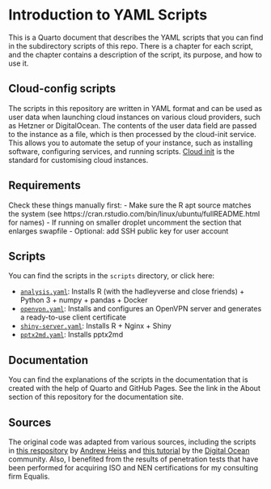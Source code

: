 # Introduction to YAML Scripts

This is a Quarto document that describes the YAML scripts that you can find in the subdirectory scripts of this repo. There is a chapter for each script, and the chapter contains a description of the script, its purpose, and how to use it.

## Cloud-config scripts

The scripts in this repository are written in YAML format and can be used as user data when launching cloud instances on various cloud providers, such as Hetzner or DigitalOcean. The contents of the user data field are passed to the instance as a file, which is then processed by the cloud-init service. This allows you to automate the setup of your instance, such as installing software, configuring services, and running scripts. [Cloud init](https://cloud-init.io/) is the standard for customising cloud instances.

## Requirements

Check these things manually first:
- Make sure the R apt source matches the system
  (see https://cran.rstudio.com/bin/linux/ubuntu/fullREADME.html for names)
- If running on smaller droplet uncomment the section that enlarges swapfile
- Optional: add SSH public key for user account

## Scripts

You can find the scripts in the `scripts` directory, or click here:

- [`analysis.yaml`](scripts/analysis.yaml): Installs R (with the hadleyverse and close friends) + Python 3 + numpy + pandas + Docker
- [`openvpn.yaml`](scripts/openvpn.yaml): Installs and configures an OpenVPN server and generates a ready-to-use client certificate
- [`shiny-server.yaml`](scripts/shiny-server.yaml): Installs R + Nginx + Shiny
- [`pptx2md.yaml`](scripts/pptx2md.yaml): Installs pptx2md

## Documentation

You can find the explanations of the scripts in the documentation that is created with the help of Quarto and GitHub Pages. See the link in the About section of this repository for the documentation site.

## Sources

The original code was adapted from various sources, including the scripts in [this respository](https://github.com/andrewheiss/cloud-config-files/) by [Andrew Heiss](https://www.andrewheiss.com/) and [this tutorial](https://www.digitalocean.com/community/tutorials/an-introduction-to-cloud-config-scripting) by the [Digital Ocean](https://www.digitalocean.com/) community. Also, I benefited from the results of penetration tests that have been performed for acquiring ISO and NEN certifications for my consulting firm Equalis.
